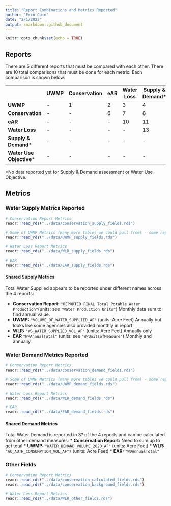 ```yaml
---
title: "Report Combinations and Metrics Reported"
author: "Erin Cain"
date: "2/1/2022"
output: rmarkdown::github_document
---
```


```r
knitr::opts_chunk$set(echo = TRUE)
```

## Reports 

There are 5 different reports that must be compared with each other. There are 10 total comparisons that must be done for each metric. Each comparison is shown below: 


|  | UWMP| Conservation| eAR| Water Loss| Supply & Demand* | Water Use Objective* | 
| -------------- | -------- | ------- | ------------ | ----------------| ---------- |---- | 
| **UWMP** | - | 1 | 2 | 3 | 4 | 5 |
| **Conservation** | - | - | 6 | 7| 8 |  9 | 
| **eAR** | - | - |- | 10 | 11 | 12 |
| **Water Loss** | - | - | - | - | 13 | 14 | 
| **Supply & Demand*** | - | - | - | - | - | 15 |
| **Water Use Objective*** | - | - | - | - | - | - |

*No data reported yet for Supply & Demand assessment or Water Use Objective. 

## Metrics

### Water Supply Metrics Reported 

```r
# Conservation Report Metrics
readr::read_rds("../data/conservation_supply_fields.rds")

# Some of UWMP Metrics (many more tables we could pull from) - some reports give metrics for each month but others just have annual values.* 
readr::read_rds("../data/UWMP_supply_fields.rds")

# Water Loss Report Metrics
readr::read_rds("../data/WLR_supply_fields.rds")

# EAR 
readr::read_rds("../data/EAR_supply_fields.rds")

```

#### Shared Supply Metrics 

Total Water Supplied appears to be reported under different names across the 4 reports: 

* **Conservation Report:** `"REPORTED FINAL Total Potable Water Production"`(units: see `"Water Production Units"`) Monthly data sum to find annual value. 
* **UWMP:** `"VOLUME_OF_WATER_SUPPLIED_AF"` (units: Acre Feet) Annually but looks like some agencies also provided monthly in report  
* **WLR:** `"WS_WATER_SUPPLIED_VOL_AF"` (units: Acre Feet) Annually only 
* **EAR** `"WPAnnualTotal"` (units: see `"WPUnitsofMeasure"`) Monthly and annually 


### Water Demand Metrics Reported 

```r
# Conservation Report Metrics
readr::read_rds("../data/conservation_demand_fields.rds")

# Some of UWMP Metrics (many more tables we could pull from) - some reports give metrics for each month but others just have annual values.* 
readr::read_rds("../data/UWMP_demand_fields.rds")

# Water Loss Report Metrics
readr::read_rds("../data/WLR_demand_fields.rds")

# EAR 
readr::read_rds("../data/EAR_demand_fields.rds")

```

#### Shared Demand Metrics

Total Water Demand is reported in 3? of the 4 reports and can be calculated from other demand measures: 
* **Conservation Report:** Need to sum up to get total 
* **UWMP:** `"WATER_DEMAND_VOLUME_2020_AF"` (units: Acre Feet)
* **WLR:** `"AC_AUTH_CONSUMPTION_VOL_AF"?` (units: Acre Feet)
* **EAR:** `"WDAnnualTotal"` 

### Other Fields 
```r
# Conservation Report Metrics
readr::read_rds("../data/conservation_calculated_fields.rds")
readr::read_rds("../data/conservation_background_fields.rds")

# Water Loss Report Metrics
readr::read_rds("../data/WLR_other_fields.rds")
```